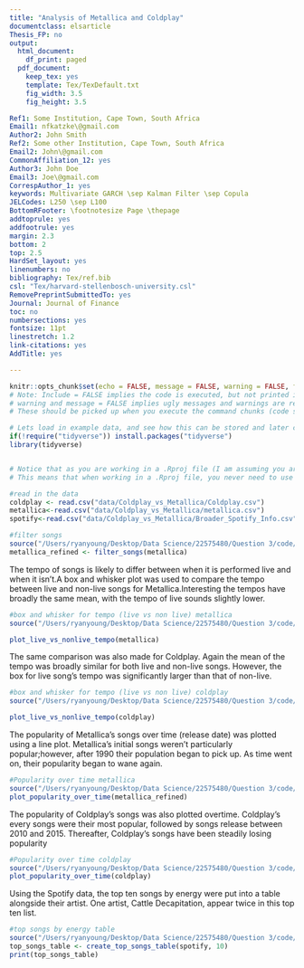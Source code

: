 ```yaml
---
title: "Analysis of Metallica and Coldplay"
documentclass: elsarticle
Thesis_FP: no
output:
  html_document:
    df_print: paged
  pdf_document:
    keep_tex: yes
    template: Tex/TexDefault.txt
    fig_width: 3.5
    fig_height: 3.5

Ref1: Some Institution, Cape Town, South Africa
Email1: nfkatzke\@gmail.com
Author2: John Smith
Ref2: Some other Institution, Cape Town, South Africa
Email2: John\@gmail.com
CommonAffiliation_12: yes
Author3: John Doe
Email3: Joe\@gmail.com
CorrespAuthor_1: yes
keywords: Multivariate GARCH \sep Kalman Filter \sep Copula
JELCodes: L250 \sep L100
BottomRFooter: \footnotesize Page \thepage
addtoprule: yes
addfootrule: yes
margin: 2.3
bottom: 2
top: 2.5
HardSet_layout: yes
linenumbers: no
bibliography: Tex/ref.bib
csl: "Tex/harvard-stellenbosch-university.csl"
RemovePreprintSubmittedTo: yes
Journal: Journal of Finance
toc: no
numbersections: yes
fontsize: 11pt
linestretch: 1.2
link-citations: yes
AddTitle: yes

---
```


<!-- First: Set your default preferences for chunk options: -->

<!-- If you want a chunk's code to be printed, set echo = TRUE. message = FALSE stops R printing ugly package loading details in your final paper too. I also suggest setting warning = FALSE and checking for warnings in R, else you might find ugly warnings in your paper. -->

```r
knitr::opts_chunk$set(echo = FALSE, message = FALSE, warning = FALSE, fig.width = 6, fig.height = 5, fig.pos="H", fig.pos = 'H')
# Note: Include = FALSE implies the code is executed, but not printed in your pdf.
# warning and message = FALSE implies ugly messages and warnings are removed from your pdf.
# These should be picked up when you execute the command chunks (code sections below) in your rmd, not printed in your paper!

# Lets load in example data, and see how this can be stored and later called from your 'data' folder.
if(!require("tidyverse")) install.packages("tidyverse")
library(tidyverse)


# Notice that as you are working in a .Rproj file (I am assuming you are) - the relative paths of your directories start at your specified root.
# This means that when working in a .Rproj file, you never need to use getwd() - it is assumed as your base root automatically.


```


<!-- ############################## -->
<!-- # Start Writing here: -->
<!-- ############################## -->




```r
#read in the data
coldplay <- read.csv("data/Coldplay_vs_Metallica/Coldplay.csv")
metallica<-read.csv("data/Coldplay_vs_Metallica/metallica.csv")
spotify<-read.csv("data/Coldplay_vs_Metallica/Broader_Spotify_Info.csv")

```

```r

#filter songs
source("/Users/ryanyoung/Desktop/Data Science/22575480/Question 3/code/filter_songs.R")
metallica_refined <- filter_songs(metallica)
```

The tempo of songs is likely to differ between when it is performed live and when it isn't.A box and whisker plot was used to compare the tempo between live and non-live songs for Metallica.Interesting the tempos have broadly the same mean, with the tempo of live sounds slightly lower.

```r
#box and whisker for tempo (live vs non live) metallica
source("/Users/ryanyoung/Desktop/Data Science/22575480/Question 3/code/box_whisker_live.R")

plot_live_vs_nonlive_tempo(metallica)
```

The same comparison was also made for Coldplay. Again the mean of the tempo was broadly similar for both live and non-live songs. However, the box for live song's tempo was significantly larger than that of non-live.

```r
#box and whisker for tempo (live vs non live) coldplay
source("/Users/ryanyoung/Desktop/Data Science/22575480/Question 3/code/box_whisker_live.R")

plot_live_vs_nonlive_tempo(coldplay)
```

The popularity of Metallica's songs over time (release date) was plotted using a line plot. Metallica's initial songs weren't particularly popular;however, after 1990 their population began to pick up. As time went on, their popularity began to wane again. 

```r
#Popularity over time metallica
source("/Users/ryanyoung/Desktop/Data Science/22575480/Question 3/code/line_plot_ popularity.R")
plot_popularity_over_time(metallica_refined)

```

The popularity of Coldplay's songs was also plotted overtime. Coldplay's every songs were their most popular, followed by songs release between 2010 and 2015. Thereafter, Coldplay's songs have been steadily losing popularity

```r
#Popularity over time coldplay
source("/Users/ryanyoung/Desktop/Data Science/22575480/Question 3/code/line_plot_ popularity.R")
plot_popularity_over_time(coldplay)
```

Using the Spotify data, the top ten songs by energy were put into a table alongside their artist. One artist, Cattle Decapitation, appear twice in this top ten list.

```r
#top songs by energy table
source("/Users/ryanyoung/Desktop/Data Science/22575480/Question 3/code/table_energy.R")
top_songs_table <- create_top_songs_table(spotify, 10)
print(top_songs_table)
```

